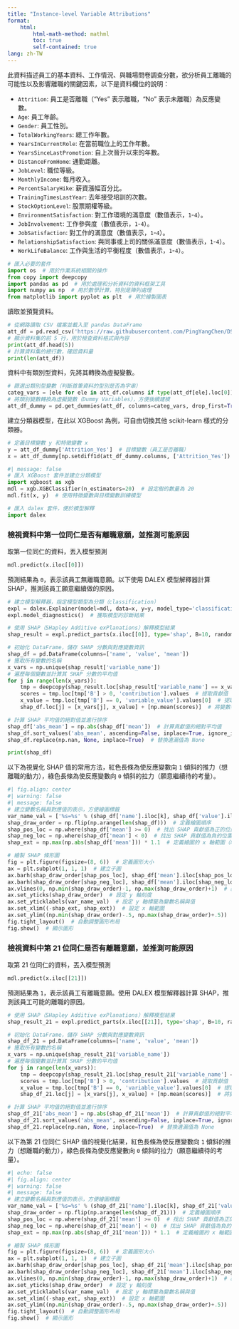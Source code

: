 ```yaml
---
title: "Instance-level Variable Attributions"
format: 
    html:
        html-math-method: mathml
        toc: true
        self-contained: true
lang: zh-TW
---
```


此資料描述員工的基本資料、工作情況、與職場問卷調查分數，欲分析員工離職的可能性以及影響離職的關鍵因素，以下是資料欄位的說明：

- `Attrition`: 員工是否離職（"Yes" 表示離職，"No" 表示未離職）為反應變數。
- `Age`: 員工年齡。
- `Gender`: 員工性別。
- `TotalWorkingYears`: 總工作年數。
- `YearsInCurrentRole`: 在當前職位上的工作年數。
- `YearsSinceLastPromotion`: 自上次晉升以來的年數。
- `DistanceFromHome`: 通勤距離。
- `JobLevel`: 職位等級。
- `MonthlyIncome`: 每月收入。
- `PercentSalaryHike`: 薪資漲幅百分比。
- `TrainingTimesLastYear`: 去年接受培訓的次數。
- `StockOptionLevel`: 股票期權等級。
- `EnvironmentSatisfaction`: 對工作環境的滿意度（數值表示，`1`-`4`）。
- `JobInvolvement`: 工作參與度（數值表示，`1`-`4`）。
- `JobSatisfaction`: 對工作的滿意度（數值表示，`1`-`4`）。
- `RelationshipSatisfaction`: 與同事或上司的關係滿意度（數值表示，`1`-`4`）。
- `WorkLifeBalance`: 工作與生活的平衡程度（數值表示，`1`-`4`）。

```python
# 匯入必要的套件
import os  # 用於作業系統相關的操作
from copy import deepcopy
import pandas as pd  # 用於處理和分析資料的資料框架工具
import numpy as np  # 用於數學計算，特別是陣列處理
from matplotlib import pyplot as plt  # 用於繪製圖表
```

讀取並預覽資料。

```python
# 從網路讀取 CSV 檔案並載入至 pandas DataFrame
att_df = pd.read_csv('https://raw.githubusercontent.com/PingYangChen/DS-pytutorial/refs/heads/main/sample_data/attrition.csv')  # 讀取名為 attrition.csv 的資料集
# 顯示資料集的前 5 行，用於檢查資料格式與內容
print(att_df.head(5))
# 計算資料集的總行數，確認資料量
print(len(att_df))
```

資料中有類別型資料，先將其轉換為虛擬變數。

```python
# 篩選出類別型變數（判斷首筆資料的型別是否為字串）
categ_vars = [ele for ele in att_df.columns if type(att_df[ele].loc[0]) == type('is string')]
# 將類別變數轉換為虛擬變數（Dummy Variables），方便後續建模
att_df_dummy = pd.get_dummies(att_df, columns=categ_vars, drop_first=True, dtype=int)
```

建立分類器模型，在此以 XGBoost 為例，可自由切換其他 scikit-learn 樣式的分類器。

```python
# 定義目標變數 y 和特徵變數 x
y = att_df_dummy['Attrition_Yes']  # 目標變數（員工是否離職）
x = att_df_dummy[np.setdiff1d(att_df_dummy.columns, ['Attrition_Yes']).tolist()]  # 排除目標變數後的特徵變數
```

```python
#| message: false
# 匯入 XGBoost 套件並建立分類模型
import xgboost as xgb
mdl = xgb.XGBClassifier(n_estimators=20)  # 設定樹的數量為 20
mdl.fit(x, y)  # 使用特徵變數與目標變數訓練模型
```


```python
# 匯入 dalex 套件，便於模型解釋
import dalex
```

### 檢視資料中第一位同仁是否有離職意願，並推測可能原因

取第一位同仁的資料，丟入模型預測

```python
mdl.predict(x.iloc[[0]])
```

預測結果為 `0`，表示該員工無離職意願。以下使用 DALEX 模型解釋器計算 SHAP，推測該員工願意繼續做的原因。

```python
# 建立模型解釋器，指定模型類型為分類（classification）
expl = dalex.Explainer(model=mdl, data=x, y=y, model_type='classification')
expl.model_diagnostics()  # 獲取模型的診斷結果

# 使用 SHAP（SHapley Additive exPlanations）解釋模型結果
shap_result = expl.predict_parts(x.iloc[[0]], type='shap', B=10, random_state=0).result
```

```python
# 初始化 DataFrame，儲存 SHAP 分數與對應變數資訊
shap_df = pd.DataFrame(columns=['name', 'value', 'mean'])
# 獲取所有變數的名稱
x_vars = np.unique(shap_result['variable_name'])
# 遍歷每個變數並計算其 SHAP 分數的平均值
for j in range(len(x_vars)):
    tmp = deepcopy(shap_result.loc[shap_result['variable_name'] == x_vars[j],])  # 深層複製當前變數的數據
    scores = tmp.loc[tmp['B'] > 0, 'contribution'].values  # 提取貢獻值（僅包含 B > 0 的行）
    x_value = tmp.loc[tmp['B'] == 0, 'variable_value'].values[0]  # 提取變數值
    shap_df.loc[j] = [x_vars[j], x_value] + [np.mean(scores)]  # 將變數名稱、值與平均貢獻值存入 DataFrame

# 計算 SHAP 平均值的絕對值並進行排序
shap_df['abs_mean'] = np.abs(shap_df['mean'])  # 計算貢獻值的絕對平均值
shap_df.sort_values('abs_mean', ascending=False, inplace=True, ignore_index=True)  # 按絕對值降序排序
shap_df.replace(np.nan, None, inplace=True)  # 替換遺漏值為 None
```

```python
print(shap_df)
```

以下為視覺化 SHAP 值的常用方法，紅色長條為使反應變數向 `1` 傾斜的推力（想離職的動力），綠色長條為使反應變數向 `0` 傾斜的拉力（願意繼續待的考量）。
```python
#| fig.align: center
#| warning: false
#| message: false
# 建立變數名稱與對應值的表示，方便繪圖標籤
var_name_val = ['%s=%s' % (shap_df['name'].iloc[k], shap_df['value'].iloc[k]) for k in range(len(shap_df))]
shap_draw_order = np.flip(np.arange(len(shap_df)))  # 定義繪圖順序
shap_pos_loc = np.where(shap_df['mean'] >= 0)  # 找出 SHAP 貢獻值為正的位置
shap_neg_loc = np.where(shap_df['mean'] < 0)  # 找出 SHAP 貢獻值為負的位置
shap_ext = np.max(np.abs(shap_df['mean'])) * 1.1  # 定義繪圖的 x 軸範圍（略大於最大值）

# 繪製 SHAP 條形圖
fig = plt.figure(figsize=(8, 6))  # 定義圖形大小
ax = plt.subplot(1, 1, 1)  # 建立子圖
ax.barh(shap_draw_order[shap_pos_loc], shap_df['mean'].iloc[shap_pos_loc].tolist(), color='#f57878')  # 繪製正貢獻值條形圖
ax.barh(shap_draw_order[shap_neg_loc], shap_df['mean'].iloc[shap_neg_loc].tolist(), color='#a0e695')  # 繪製負貢獻值條形圖
ax.vlines(0, np.min(shap_draw_order)-1, np.max(shap_draw_order)+1)  # 繪製中心垂直線
ax.set_yticks(shap_draw_order)  # 設定 y 軸刻度
ax.set_yticklabels(var_name_val)  # 設定 y 軸標籤為變數名稱與值
ax.set_xlim((-shap_ext, shap_ext))  # 設定 x 軸範圍
ax.set_ylim((np.min(shap_draw_order)-.5, np.max(shap_draw_order)+.5))  # 設定 y 軸範圍
fig.tight_layout()  # 自動調整圖形布局
fig.show()  # 顯示圖形
```

### 檢視資料中第 21 位同仁是否有離職意願，並推測可能原因

取第 21 位同仁的資料，丟入模型預測 

```python
mdl.predict(x.iloc[[21]])
```

預測結果為 `1`，表示該員工有離職意願。使用 DALEX 模型解釋器計算 SHAP，推測該員工可能的離職的原因。

```python
# 使用 SHAP（SHapley Additive exPlanations）解釋模型結果
shap_result_21 = expl.predict_parts(x.iloc[[21]], type='shap', B=10, random_state=0).result

# 初始化 DataFrame，儲存 SHAP 分數與對應變數資訊
shap_df_21 = pd.DataFrame(columns=['name', 'value', 'mean'])
# 獲取所有變數的名稱
x_vars = np.unique(shap_result_21['variable_name'])
# 遍歷每個變數並計算其 SHAP 分數的平均值
for j in range(len(x_vars)):
    tmp = deepcopy(shap_result_21.loc[shap_result_21['variable_name'] == x_vars[j],])  # 深層複製當前變數的數據
    scores = tmp.loc[tmp['B'] > 0, 'contribution'].values  # 提取貢獻值（僅包含 B > 0 的行）
    x_value = tmp.loc[tmp['B'] == 0, 'variable_value'].values[0]  # 提取變數值
    shap_df_21.loc[j] = [x_vars[j], x_value] + [np.mean(scores)]  # 將變數名稱、值與平均貢獻值存入 DataFrame

# 計算 SHAP 平均值的絕對值並進行排序
shap_df_21['abs_mean'] = np.abs(shap_df_21['mean'])  # 計算貢獻值的絕對平均值
shap_df_21.sort_values('abs_mean', ascending=False, inplace=True, ignore_index=True)  # 按絕對值降序排序
shap_df_21.replace(np.nan, None, inplace=True)  # 替換遺漏值為 None
```

以下為第 21 位同仁 SHAP 值的視覺化結果，紅色長條為使反應變數向 `1` 傾斜的推力（想離職的動力），綠色長條為使反應變數向 `0` 傾斜的拉力（願意繼續待的考量）。

```python
#| echo: false
#| fig.align: center
#| warning: false
#| message: false
# 建立變數名稱與對應值的表示，方便繪圖標籤
var_name_val = ['%s=%s' % (shap_df_21['name'].iloc[k], shap_df_21['value'].iloc[k]) for k in range(len(shap_df_21))]
shap_draw_order = np.flip(np.arange(len(shap_df_21)))  # 定義繪圖順序
shap_pos_loc = np.where(shap_df_21['mean'] >= 0)  # 找出 SHAP 貢獻值為正的位置
shap_neg_loc = np.where(shap_df_21['mean'] < 0)  # 找出 SHAP 貢獻值為負的位置
shap_ext = np.max(np.abs(shap_df_21['mean'])) * 1.1  # 定義繪圖的 x 軸範圍（略大於最大值）

# 繪製 SHAP 條形圖
fig = plt.figure(figsize=(8, 6))  # 定義圖形大小
ax = plt.subplot(1, 1, 1)  # 建立子圖
ax.barh(shap_draw_order[shap_pos_loc], shap_df_21['mean'].iloc[shap_pos_loc].tolist(), color='#f57878')  # 繪製正貢獻值條形圖
ax.barh(shap_draw_order[shap_neg_loc], shap_df_21['mean'].iloc[shap_neg_loc].tolist(), color='#a0e695')  # 繪製負貢獻值條形圖
ax.vlines(0, np.min(shap_draw_order)-1, np.max(shap_draw_order)+1)  # 繪製中心垂直線
ax.set_yticks(shap_draw_order)  # 設定 y 軸刻度
ax.set_yticklabels(var_name_val)  # 設定 y 軸標籤為變數名稱與值
ax.set_xlim((-shap_ext, shap_ext))  # 設定 x 軸範圍
ax.set_ylim((np.min(shap_draw_order)-.5, np.max(shap_draw_order)+.5))  # 設定 y 軸範圍
fig.tight_layout()  # 自動調整圖形布局
fig.show()  # 顯示圖形
```